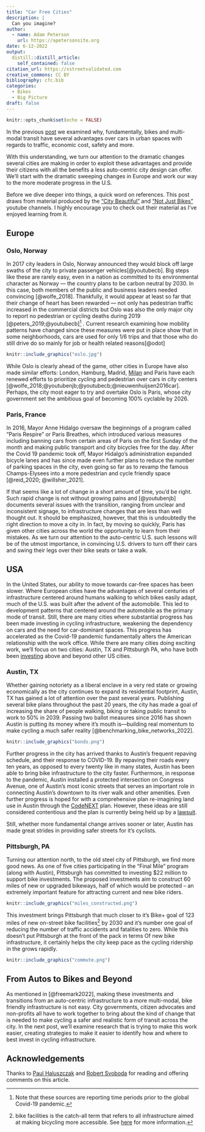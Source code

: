 ```yaml
---
title: "Car Free Cities"
description: |
  Can you imagine?
author:
  - name: Adam Peterson
    url: https://apetersonsite.org
date: 6-12-2022
output:
  distill::distill_article:
    self_contained: false
citation_url: https://xstreetvalidated.com
creative_commons: CC BY
bibliography: cfc.bib
categories:
  - Bikes
  - Big Picture
draft: false 
---
```


```r
knitr::opts_chunk$set(echo = FALSE)
```

In the previous [post](xstreetvalidated.com/posts/2021-10-09-bikes/) we examined
why, fundamentally, bikes and multi-modal transit have several advantages over 
cars in urban spaces with regards to traffic, economic cost, safety and more. 

With this understanding, we turn our attention to the dramatic changes several 
cities are making in order to exploit these advantages and provide their 
citizens with all the benefits a less auto-centric city design can offer. 
We'll start with the dramatic sweeping changes in Europe and work our way to 
the more moderate progress in the U.S. 

Before we dive deeper into things, a quick word on references. This post draws 
from material produced by the 
["City Beautiful"](https://youtu.be/g9-9CxCxrVE) and 
["Not Just Bikes"](https://youtu.be/sI-1YNAmWlk) youtube channels. I highly 
encourage you to check out their material as I've enjoyed learning from it.

## Europe 

### Oslo, Norway

In 2017 city leaders in Oslo, Norway announced they would block off 
large swaths of the city to private passenger vehicles[@youtubecb]. 
Big steps like these are rarely easy, even in a nation as committed to 
its environmental character as Norway --- the country plans to be carbon 
neutral by 2030. In this case, both members of the public and business leaders
needed convincing [@wolfe_2018]. Thankfully, it would appear at least so far 
that their change of heart has been rewarded --- not only has pedestrian traffic
increased in the commercial districts but Oslo was also the only major 
city to report no pedestrian or cycling deaths during 2019 [@peters_2019;@youtubecb]^[Note that these sources are reporting time periods prior to the global Covid-19 pandemic.]
. Current research examining how mobility patterns have changed since these 
measures were put in place show that in some neighborhoods, cars are used for 
only 1/6 trips and that those who do still drive do so mainly for job
or health related reasons[@odot]

```r
knitr::include_graphics("oslo.jpg")
```

While Oslo is clearly ahead of the game, other cities in Europe have also made 
similar efforts: London, Hamburg, Madrid, [Milan](https://www.bloomberg.com/news/articles/2022-01-14/milan-plans-bike-lane-infrastructure-to-rival-paris) and Paris have each renewed efforts 
to prioritize cycling and pedestrian over cars in city centers 
[@wolfe_2018;@youtubenjb;@youtubecb;@nieuwenhuijsen2016car]. 
Perhaps, the city most eager to try and overtake Oslo is Paris, whose city government set 
the ambitious goal of becoming 100% cyclable by 2026.

### Paris, France

In 2016, Mayor Anne Hidalgo oversaw the beginnings of a program called 
“Paris Respire” or Paris Breathes, which introduced various measures including 
banning cars from certain areas of Paris on the first Sunday of the month and 
making public transport and city bicycles free for the day. After the Covid 19 
pandemic took off, Mayor Hidalgo’s administration expanded bicycle lanes and 
has since made even further plans to reduce the number of parking spaces in 
the city, even going so far as to revamp the famous Champs-Elysees into a more 
pedestrian and cycle friendly space
[@reid_2020; @willsher_2021]. 

If that seems like a lot of change in a short amount of time, you’d be right. Such 
rapid change is not without growing pains and [@youtubenjb] documents several
issues with the transition, ranging from unclear and inconsistent signage, to infrastructure changes that are less than well thought out. It should be emphasized, however, that this is undoubtedly the right direction to move a city in. In fact, by moving so quickly,
Paris has given other cities across the world the opportunity to learn from 
their mistakes. As we turn our attention to the auto-centric U.S. such lessons 
will be of the utmost importance, in convincing U.S. drivers to turn off their 
cars and swing their legs over their bike seats or take a walk.

## USA

In the United States, our ability to move towards car-free spaces
has been slower. Where European cities have the advantages of several 
centuries of infrastructure centered around humans walking to which 
bikes easily adapt, much of the U.S. was built after the advent of the 
automobile. This led to development patterns that centered around the automobile
as the primary mode of transit. Still, there are many cities where substantial 
progress has been made investing in cycling infrastructure, weakening
the dependency on cars and the need for car-dominant spaces. This progress has 
accelerated as the Covid-19 pandemic fundamentally alters the American 
relationship with the work office.  While there are many cities 
doing exciting work, we’ll focus on two cities: Austin, TX and Pittsburgh PA, 
who have both been 
[investing](https://www.urban.org/urban-wire/how-can-cities-rapidly-expand-access-cycling-infrastructure) 
above and beyond other US cities. 

### Austin, TX

Whether gaining notoriety as a liberal enclave in a very red state or growing 
economically as the city continues to expand its residential footprint, Austin,
TX has gained a lot of attention over the past several years.  Publishing several
bike plans throughout the past 20 years, the city has made a goal of increasing
the share of people walking, biking or taking public transit to work to 50% in
2039. Passing two ballot measures since 2016 has shown Austin is putting its
money where it’s mouth is—building real momentum to make cycling a much safer
reality [@benchmarking_bike_networks_2022].

```r
knitr::include_graphics("bonds.png")
```


Further progress in the city has arrived thanks to Austin's frequent repaving
schedule, and their response to COVID-19. By repaving their roads every 
ten years, as opposed to every twenty like in many states, Austin has been able 
to bring bike infrastructure to the city faster. Furthermore, in response to 
the pandemic, Austin installed a protected intersection on Congress Avenue, 
one of Austin's most iconic streets that serves an important role in connecting
Austin's downtown to its river walk and other amenities. Even further progress 
is hoped for with a comprehensive plan re-imagining land use in Austin through 
the [CodeNEXT](https://www.austintexas.gov/department/codenext) plan. 
However, these ideas are still considered contentious and the plan is 
currently being held up by a 
[lawsuit](https://www.kvue.com/article/news/local/austin-land-development-code-codenext-appeals-court/269-3a8e70ae-5848-45e3-bf82-e3fe12bc61bb).

Still, whether more fundamental change arrives sooner or later, Austin has 
made great strides in providing safer streets for it's cyclists.

### Pittsburgh, PA

Turning our attention north, to the old steel city of Pittsburgh, we find more 
good news. As one of five cities participating in the “Final Mile” program 
(along with Austin), Pittsburgh has committed to investing $22 million to 
support bike investments. The proposed investments aim to construct 60 miles 
of new or upgraded bikeways, half of which would be protected – an extremely 
important feature for attracting current and new bike riders. 

```r
knitr::include_graphics("miles_constructed.png")
```

This investment brings Pittsburgh that much closer to it’s Bike+ goal of 123 
miles of new on-street bike facilities^[bike facilities is the catch-all 
term that refers to all infrastructure aimed at making bicycling more 
accessible. See [here](https://en.wikipedia.org/wiki/Cycling_infrastructure) 
for more information.] by 2030 and it’s number one goal of reducing the 
number of traffic accidents and fatalities to zero. While this doesn’t put 
Pittsburgh at the front of the pack in terms 
Of new bike infrastructure, it certainly helps the city keep pace as the 
cycling ridership in the grows rapidly.

```r
knitr::include_graphics("commute.png")
```

## From Autos to Bikes and Beyond 

As mentioned in [@freemark2022], making these investments and transitions from 
an auto-centric infrastructure to a more multi-modal, bike friendly 
infrastructure is not easy. City governments, citizen advocates and non-profits 
all have to work together to bring about the kind of change that is needed to 
make cycling a safer and realistic form of 
transit across the city. In the next post, we’ll examine research that is 
trying to make this work easier, creating strategies to make it easier to 
identify how and where to best invest in cycling infrastructure.


## Acknowledgements {.appendix}

Thanks to [Paul Haluszczak](https://www.linkedin.com/in/expertly-paul/) and 
[Robert Svoboda](https://www.linkedin.com/in/rcsvoboda/) for reading and 
offering comments on this article.